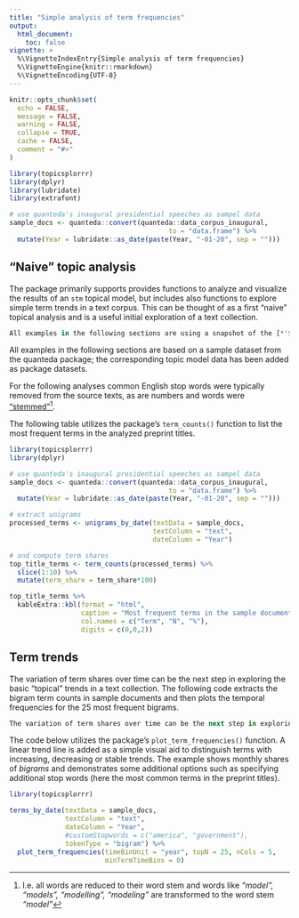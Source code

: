 ```yaml
---
title: "Simple analysis of term frequencies"
output: 
  html_document:
    toc: false
vignette: >
  %\VignetteIndexEntry{Simple analysis of term frequencies}
  %\VignetteEngine{knitr::rmarkdown}
  %\VignetteEncoding{UTF-8}
---
```


```r
knitr::opts_chunk$set(
  echo = FALSE,
  message = FALSE,
  warning = FALSE,
  collapse = TRUE,
  cache = FALSE,
  comment = "#>"
)
```

```r
library(topicsplorrr)
library(dplyr)
library(lubridate)
library(extrafont)

# use quanteda's inaugural presidential speeches as sampel data
sample_docs <- quanteda::convert(quanteda::data_corpus_inaugural,
                                        to = "data.frame") %>%
  mutate(Year = lubridate::as_date(paste(Year, "-01-20", sep = "")))
```


## "Naive" topic analysis

The package primarily supports provides functions to analyze and visualize the results of an `stm` topical model, but includes also functions to explore simple term trends in a text corpus. This can be thought of as a first "naive" topical analysis and is a useful initial exploration of a text collection.

```r
All examples in the following sections are using a snapshot of the [*'SARS-CoV-2 COVID-19'* preprint collection](https://connect.medrxiv.org/relate/content/181) on [medrXiv](https://www.medrxiv.org/) and [biorXiv](https://www.biorxiv.org/); this data is available via the [`covid19topics` package](https://github.com/sdaume/covid19topics) which has been setup for a topical analysis.
```

All examples in the following sections are based on a sample dataset from the quanteda package; the corresponding topic model data has been added as package datasets.

For the following analyses common English stop words were typically removed from the source texts, as are numbers and words were ["stemmed"](https://en.wikipedia.org/wiki/Stemming)^[I.e. all words are reduced to their word stem and words like *"model", "models", "modelling", "modeling"* are transformed to the word stem *"model"*].  

The following table utilizes the package's `term_counts()` function to list the most frequent terms in the analyzed preprint titles.


```r
library(topicsplorrr)
library(dplyr)

# use quanteda's inaugural presidential speeches as sampel data
sample_docs <- quanteda::convert(quanteda::data_corpus_inaugural,
                                        to = "data.frame") %>%
  mutate(Year = lubridate::as_date(paste(Year, "-01-20", sep = "")))

# extract unigrams
processed_terms <- unigrams_by_date(textData = sample_docs, 
                                    textColumn = "text", 
                                    dateColumn = "Year")

# and compute term shares
top_title_terms <- term_counts(processed_terms) %>%
  slice(1:10) %>%
  mutate(term_share = term_share*100)

top_title_terms %>% 
  kableExtra::kbl(format = "html", 
                  caption = "Most frequent terms in the sample documents",
                  col.names = c("Term", "N", "%"),
                  digits = c(0,0,2)) 
```



## Term trends
The variation of term shares over time can be the next step in exploring the basic "topical" trends in a text collection. The following code extracts the bigram term counts in sample documents and then plots the temporal frequencies for the 25 most frequent bigrams. 

```r
The variation of term shares over time can be the next step in exploring the basic "topical" trends in a text collection. The following code extracts the bigram term counts in the titles of  [*'SARS-CoV-2 COVID-19'* preprints](https://connect.medrxiv.org/relate/content/181) and then plots the weekly shares for the 25 most frequent bigrams. 
```

The code below utilizes the package's `plot_term_frequencies()` function. A linear trend line is added as a simple visual aid to distinguish terms with increasing, decreasing or stable trends. The example shows monthly shares of *bigrams* and demonstrates some additional options such as specifying additional stop words (here the most common terms in the preprint titles).


```r
library(topicsplorrr)

terms_by_date(textData = sample_docs,
              textColumn = "text", 
              dateColumn = "Year",
              #customStopwords = c("america", "government"),
              tokenType = "bigram") %>%
  plot_term_frequencies(timeBinUnit = "year", topN = 25, nCols = 5,
                        minTermTimeBins = 0)
```

